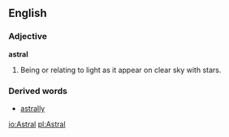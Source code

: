 ==English==

===Adjective===
'''astral'''
# Being or relating to light as it appear on clear sky with stars. 
{{seeCites}}

===Derived words===
*[[astrally]]

[[io:Astral]]
[[pl:Astral]]